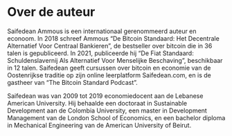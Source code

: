 # Over de auteur {.unnumbered}

Saifedean Ammous is een internationaal gerenommeerd auteur en econoom. In 2018 schreef Ammous "De Bitcoin Standaard: Het Decentrale Alternatief Voor Centraal Bankieren", de bestseller over bitcoin die in 36 talen is gepubliceerd. In 2021, publiceerde hij "De Fiat Standaard: Schuldenslavernij Als Alternatief Voor Menselijke Beschaving", beschikbaar in 12 talen. Saifedean geeft cursussen over bitcoin en economie van de Oostenrijkse traditie op zijn online leerplatform Saifedean.com, en is de gastheer van "The Bitcoin Standard Podcast".

Saifedean was van 2009 tot 2019 economiedocent aan de Lebanese American University. Hij behaalde een doctoraat in Sustainable Development aan de Colombia University, een master in Development Management van de London School of Economics, en een bachelor diploma in Mechanical Engineering van de American University of Beirut.
